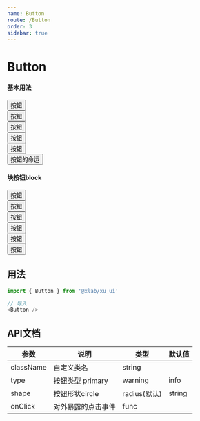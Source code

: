 ```yaml
---
name: Button
route: /Button
order: 3
sidebar: true
---
```



# Button

#### 基本用法
<Playground>
    <Button>按钮</Button><br />
    <Button type="primary">按钮</Button><br />
    <Button type="warning">按钮</Button><br />
    <Button type="info">按钮</Button><br />
    <Button type="pure">按钮</Button><br />
    <Button type="primary" shape="circle">按钮的命运</Button><br />
</Playground>

#### 块按钮block
<Playground>
  <div style={{width: '360px'}}>
    <Button block>按钮</Button><br />
    <Button type="primary" block>按钮</Button><br />
    <Button type="warning" block>按钮</Button><br />
    <Button type="info" block>按钮</Button><br />
    <Button type="pure" block>按钮</Button><br />
    <Button type="primary" shape="circle" block>按钮</Button><br />
  </div>
</Playground>

## 用法

``` js
import { Button } from '@xlab/xu_ui'

// 导入
<Button />
```

## API文档
|  参数  |  说明  |  类型  |  默认值  |
|  ---   |  ---  |  ---  |  ---  |
|  className  |  自定义类名  |  string  |  |
|  type  |  按钮类型 primary | warning | info | default | pure  |  string  |  default  |
|  shape  |  按钮形状circle | radius(默认)  |  string  |  radius  |
|  onClick  |  对外暴露的点击事件  |  func  |  |
